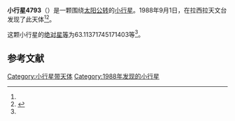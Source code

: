 {{Infobox planet
| bgcolour = #FFFFC0
| name = 4793
| symbol = 
| image = 
| caption = 
| discovery = yes
| discovery_ref = 
| discoverer = {{link-en|亨利·德波鸿诺|Henri Debehogne}}
| discovery_site = [[拉西拉天文台|拉西拉天文台]] 
| discovered = 1988年9月1日
| designations = yes
| mp_name = 
| named_after = 
| alt_names = 1988 RR4/ 1982 BJ10 / 1982 BY2
| mp_category = [[主带小行星|主带小行星]]
| orbit_ref = <ref name="a">[http://ssd.jpl.nasa.gov/sbdb.cgi?sstr=4793 4793] {{Wayback|url=http://ssd.jpl.nasa.gov/sbdb.cgi?sstr=4793 |date=20201124010701 }}，小行星數據庫瀏覽器（JPL Small-Body Database Browser）－[[美国国家航空航天局|美国国家航空航天局]]喷气推进实验室</ref>
| epoch = 2456400.5 (2013年4月18日更新)
| aphelion = {{convert|3.087278798313919|AU|km|3|abbr=on|lk=out}}
| perihelion = {{convert|2.246404335358125|AU|km|3|abbr=on}}
| semimajor = {{convert|2.666841566836022|AU|km|3|abbr=on}}
| eccentricity = 0.157653622
| period = 1590.721864 [[日|日]]<br />4.36[[儒略年|儒略年]]
| avg_speed = 
| inclination = 4.364291178712516
| asc_node = 155.9619023076817
| mean_anomaly = 
| arg_peri = 63.11371745171403
| satellites = 
| physical_characteristics = yes
| dimensions = 
| mass = 
| density = 
| surface_grav = 
| escape_velocity = 
| sidereal_day = 
| axial_tilt = 
| pole_ecliptic_lat = 
| pole_ecliptic_lon = 
| albedo = 
| temperatures= 
| temp_name1 = 
| mean_temp_1 = 
| max_temp_1 = 
| temp_name2 = 
| max_temp_2 = 
| spectral_type = 
| abs_magnitude = 63.11371745171403
}}

'''小行星4793'''（{{lang-en|4793}}）是一颗围绕[[太阳|太阳]][[公转|公转]]的[[小行星|小行星]]。1988年9月1日，{{link-en|亨利·德波鸿诺|Henri Debehogne}}在拉西拉天文台发现了此天体<ref name="a" /><ref>{{cite news|title=小行星列表|url=http://cfa-www.harvard.edu/iau/lists/NumberedMPs.txt|accessdate=2013-07-08|newspaper=哈佛大学|archive-date=2008-05-17|archive-url=https://web.archive.org/web/20080517010638/http://cfa-www.harvard.edu/iau/lists/NumberedMPs.txt|dead-url=no}}</ref>。

这颗小行星的[[绝对星等|绝对星等]]为63.11371745171403等<ref name="a" />。

==参考文献==
{{reflist}}
{{Minor Planet Number|[[小行星4792|小行星4792]]|[[小行星4794|小行星4794]]}}

{{小天体}}

[[Category:小行星带天体|Category:小行星带天体]]
[[Category:1988年发现的小行星|Category:1988年发现的小行星]]

{{asteroid-stub}}